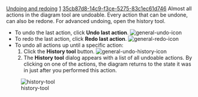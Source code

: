 [[Property:title|Undoing and redoing]]
[[Property:weight|1]]
[[Property:uuid|35cb87d8-14c9-f3ce-5275-83c1ec61d746]]
Almost all actions in the diagram tool are undoable. Every action that can be undone, can also be redone. For advanced undoing, open the history tool.

{{tip|Undo actions cannot be undone. Use redo to undo an undo action. }}
* To undo the last action, click '''Undo last action'''.  [[Image:general-undo-icon]]  
* To redo the last action, click '''Redo last action'''.  [[Image:general-redo-icon]]  
* To undo all actions up until a specific action: 
*# Click the '''History tool''' button.  [[Image:general-undo-history-icon]]  
*# The '''History tool''' dialog appears with a list of all undoable actions. By clicking on one of the actions, the diagram returns to the state it was in just after you performed this action.

[[Image:history-tool|center]] 


{{note|When an action is performed that cannot be undone, the history tool is emptied. }}



